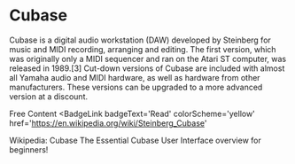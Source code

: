 # Cubase

Cubase is a digital audio workstation (DAW) developed by Steinberg for music and MIDI recording, arranging and editing. The first version, which was originally only a MIDI sequencer and ran on the Atari ST computer, was released in 1989.[3] Cut-down versions of Cubase are included with almost all Yamaha audio and MIDI hardware, as well as hardware from other manufacturers. These versions can be upgraded to a more advanced version at a discount.

<ResourceGroupTitle>Free Content</ResourceGroupTitle>
<BadgeLink
  badgeText='Read'
  colorScheme='yellow'
  href='https://en.wikipedia.org/wiki/Steinberg_Cubase'
>
  Wikipedia: Cubase
</BadgeLink>
<BadgeLink badgeText='Watch' href='https://www.youtube.com/watch?v=WdMhXUi5zC4'>
  The Essential Cubase User Interface overview for beginners!
</BadgeLink>
